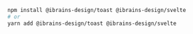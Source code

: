```bash
npm install @ibrains-design/toast @ibrains-design/svelte
# or
yarn add @ibrains-design/toast @ibrains-design/svelte
```
